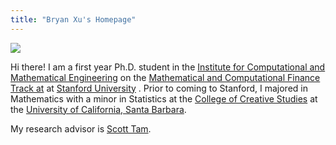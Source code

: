 ```yaml
---
title: "Bryan Xu's Homepage"
---
```



![](picture.jpeg)

Hi there! I am a first year Ph.D. student in the [Institute for Computational and Mathematical Engineering](https://icme.stanford.edu) on the [Mathematical and Computational Finance Track at](https://mcf.stanford.edu) at [Stanford University](https://stanford.edu) . Prior to coming to Stanford, I majored in Mathematics with a minor in Statistics at the [College of Creative Studies](https://ccs.ucsb.edu) at the [University of California, Santa Barbara](https://ucsb.edu). 

My research advisor is [Scott Tam](https://tenor.com/view/clown-nose-joker-funny-dropped-gif-23619188).




